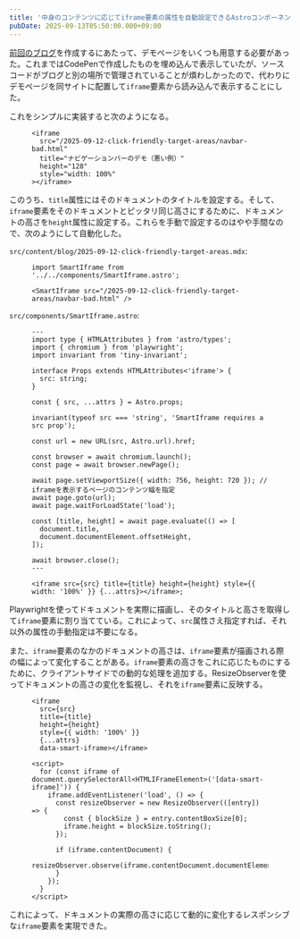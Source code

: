 ```yaml
---
title: '中身のコンテンツに応じてiframe要素の属性を自動設定できるAstroコンポーネントを作る'
pubDate: 2025-09-13T05:50:00.000+09:00
---
```


[前回のブログ](http://localhost:4321/2025-09-12-click-friendly-target-areas)を作成するにあたって、デモページをいくつも用意する必要があった。これまではCodePenで作成したものを埋め込んで表示していたが、ソースコードがブログと別の場所で管理されていることが煩わしかったので、代わりにデモページを同サイトに配置して`iframe`要素から読み込んで表示することにした。

これをシンプルに実装すると次のようになる。

<figure>

```mdx
<iframe
  src="/2025-09-12-click-friendly-target-areas/navbar-bad.html"
  title="ナビゲーションバーのデモ（悪い例）"
  height="128"
  style="width: 100%"
></iframe>
```

</figure>

このうち、`title`属性にはそのドキュメントのタイトルを設定する。そして、`iframe`要素をそのドキュメントとピッタリ同じ高さにするために、ドキュメントの高さを`height`属性に設定する。これらを手動で設定するのはやや手間なので、次のようにして自動化した。

`src/content/blog/2025-09-12-click-friendly-target-areas.mdx`:

<figure>

```mdx
import SmartIframe from '../../components/SmartIframe.astro';

<SmartIframe src="/2025-09-12-click-friendly-target-areas/navbar-bad.html" />
```

</figure>

`src/components/SmartIframe.astro`:

<figure>

```astro
---
import type { HTMLAttributes } from 'astro/types';
import { chromium } from 'playwright';
import invariant from 'tiny-invariant';

interface Props extends HTMLAttributes<'iframe'> {
  src: string;
}

const { src, ...attrs } = Astro.props;

invariant(typeof src === 'string', 'SmartIframe requires a src prop');

const url = new URL(src, Astro.url).href;

const browser = await chromium.launch();
const page = await browser.newPage();

await page.setViewportSize({ width: 756, height: 720 }); // iframeを表示するページのコンテンツ幅を指定
await page.goto(url);
await page.waitForLoadState('load');

const [title, height] = await page.evaluate(() => [
  document.title,
  document.documentElement.offsetHeight,
]);

await browser.close();
---

<iframe src={src} title={title} height={height} style={{ width: '100%' }} {...attrs}></iframe>;
```

</figure>

Playwrightを使ってドキュメントを実際に描画し、そのタイトルと高さを取得して`iframe`要素に割り当てている。これによって、`src`属性さえ指定すれば、それ以外の属性の手動指定は不要になる。

また、`iframe`要素のなかのドキュメントの高さは、`iframe`要素が描画される際の幅によって変化することがある。`iframe`要素の高さをこれに応じたものにするために、クライアントサイドでの動的な処理を追加する。ResizeObserverを使ってドキュメントの高さの変化を監視し、それを`iframe`要素に反映する。

<figure>

```astro
<iframe
  src={src}
  title={title}
  height={height}
  style={{ width: '100%' }}
  {...attrs}
  data-smart-iframe></iframe>

<script>
  for (const iframe of document.querySelectorAll<HTMLIFrameElement>('[data-smart-iframe]')) {
    iframe.addEventListener('load', () => {
      const resizeObserver = new ResizeObserver(([entry]) => {
        const { blockSize } = entry.contentBoxSize[0];
        iframe.height = blockSize.toString();
      });

      if (iframe.contentDocument) {
        resizeObserver.observe(iframe.contentDocument.documentElement);
      }
    });
  }
</script>
```

</figure>

これによって、ドキュメントの実際の高さに応じて動的に変化するレスポンシブな`iframe`要素を実現できた。
